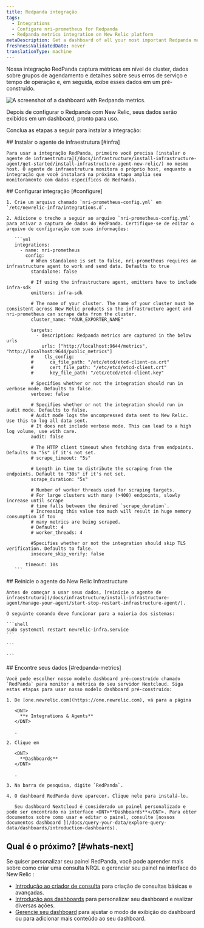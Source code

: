 ```yaml
---
title: Redpanda integração
tags:
  - Integrations
  - Configure nri-prometheus for Redpanda
  - Redpanda metrics integration on New Relic platform
metaDescription: Get a dashboard of all your most important Redpanda metrics with our Redpanda quickstart.
freshnessValidatedDate: never
translationType: machine
---
```


Nossa integração RedPanda captura métricas em nível de cluster, dados sobre grupos de agendamento e detalhes sobre seus erros de serviço e tempo de operação e, em seguida, exibe esses dados em um <InlinePopover type="dashboards"/>pré-construído.

<img
  src="/images/prometheus_screenshot-full_redpanda-integration.webp"
  title="Redpanda dashboard landing page"
  alt="A screenshot of a dashboard with Redpanda metrics."
/>

<figcaption>
  Depois de configurar o Redpanda com New Relic, seus dados serão exibidos em um dashboard, pronto para uso.
</figcaption>

Conclua as etapas a seguir para instalar a integração:

<Steps>
  <Step>
    ## Instalar o agente de infraestrutura [#infra]

    Para usar a integração RedPanda, primeiro você precisa [instalar o agente de infraestrutura](/docs/infrastructure/install-infrastructure-agent/get-started/install-infrastructure-agent-new-relic/) no mesmo host. O agente de infraestrutura monitora o próprio host, enquanto a integração que você instalará na próxima etapa amplia seu monitoramento com dados específicos do RedPanda.
  </Step>

  <Step>
    ## Configurar integração [#configure]

    1. Crie um arquivo chamado `nri-prometheus-config.yml` em `/etc/newrelic-infra/integrations.d`.

    2. Adicione o trecho a seguir ao arquivo `nri-prometheus-config.yml` para ativar a captura de dados do RedPanda. Certifique-se de editar o arquivo de configuração com suas informações:

       ```yml
       integrations:
         - name: nri-prometheus
           config:
             # When standalone is set to false, nri-prometheus requires an infrastructure agent to work and send data. Defaults to true
             standalone: false

             # If using the infrastructure agent, emitters have to include infra-sdk
             emitters: infra-sdk

             # The name of your cluster. The name of your cluster must be consistent across New Relic products so the infrastructure agent and nri-prometheus can scrape data from the cluster.
             cluster_name: "YOUR_EXPORTER_NAME"

             targets:
               - description: Redpanda metrics are captured in the below urls
                 urls: ["http://localhost:9644/metrics", "http://localhost:9644/public_metrics"]
             #    tls_config:
             #      ca_file_path: "/etc/etcd/etcd-client-ca.crt"
             #      cert_file_path: "/etc/etcd/etcd-client.crt"
             #      key_file_path: "/etc/etcd/etcd-client.key"

             # Specifies whether or not the integration should run in verbose mode. Defaults to false.
             verbose: false

             # Specifies whether or not the integration should run in audit mode. Defaults to false.
             # Audit mode logs the uncompressed data sent to New Relic. Use this to log all data sent.
             # It does not include verbose mode. This can lead to a high log volume, use with care.
             audit: false

             # The HTTP client timeout when fetching data from endpoints. Defaults to "5s" if it's not set.
             # scrape_timeout: "5s"

             # Length in time to distribute the scraping from the endpoints. Default to "30s" if it's not set.
             scrape_duration: "5s"

             # Number of worker threads used for scraping targets.
             # For large clusters with many (>400) endpoints, slowly increase until scrape
             # time falls between the desired `scrape_duration`.
             # Increasing this value too much will result in huge memory consumption if too
             # many metrics are being scraped.
             # Default: 4
             # worker_threads: 4

             #Specifies whether or not the integration should skip TLS verification. Defaults to false.
             insecure_skip_verify: false

           timeout: 10s
       ```
  </Step>

  <Step>
    ## Reinicie o agente do New Relic Infrastructure

    Antes de começar a usar seus dados, [reinicie o agente de infraestrutura](/docs/infrastructure/install-infrastructure-agent/manage-your-agent/start-stop-restart-infrastructure-agent/).

    O seguinte comando deve funcionar para a maioria dos sistemas:

    ```shell
    sudo systemctl restart newrelic-infra.service
    ```

    ```

    ```
  </Step>

  <Step>
    ## Encontre seus dados [#redpanda-metrics]

    Você pode escolher nosso modelo dashboard pré-construído chamado `RedPanda` para monitor a métrica do seu servidor Nextcloud. Siga estas etapas para usar nosso modelo dashboard pré-construído:

    1. De [one.newrelic.com](https://one.newrelic.com), vá para a página

       <DNT>
         **+ Integrations & Agents**
       </DNT>

       .

    2. Clique em

       <DNT>
         **Dashboards**
       </DNT>

       .

    3. Na barra de pesquisa, digite `RedPanda`.

    4. O dashboard RedPanda deve aparecer. Clique nele para instalá-lo.

       Seu dashboard Nextcloud é considerado um painel personalizado e pode ser encontrado na interface <DNT>**Dashboards**</DNT>. Para obter documentos sobre como usar e editar o painel, consulte [nossos documentos dashboard ](/docs/query-your-data/explore-query-data/dashboards/introduction-dashboards).
  </Step>
</Steps>

## Qual é o próximo? [#whats-next]

Se quiser personalizar seu painel RedPanda, você pode aprender mais sobre como criar uma consulta NRQL e gerenciar seu painel na interface do New Relic :

* [Introdução ao criador de consulta](/docs/query-your-data/explore-query-data/query-builder/introduction-query-builder) para criação de consultas básicas e avançadas.
* [Introdução aos dashboards](/docs/query-your-data/explore-query-data/dashboards/introduction-dashboards) para personalizar seu dashboard e realizar diversas ações.
* [Gerencie seu dashboard](/docs/query-your-data/explore-query-data/dashboards/manage-your-dashboard) para ajustar o modo de exibição do dashboard ou para adicionar mais conteúdo ao seu dashboard.
